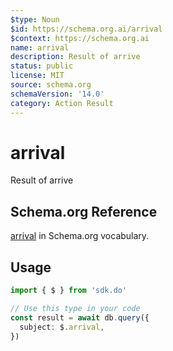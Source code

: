 ```yaml
---
$type: Noun
$id: https://schema.org.ai/arrival
$context: https://schema.org.ai
name: arrival
description: Result of arrive
status: public
license: MIT
source: schema.org
schemaVersion: '14.0'
category: Action Result
---
```


# arrival

Result of arrive

## Schema.org Reference

[arrival](https://schema.org/ArriveAction) in Schema.org vocabulary.

## Usage

```typescript
import { $ } from 'sdk.do'

// Use this type in your code
const result = await db.query({
  subject: $.arrival,
})
```
